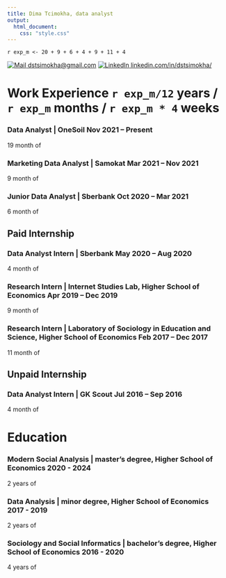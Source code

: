 ```yaml
---
title: Dima Tcimokha, data analyst
output:
  html_document:
    css: "style.css"
---
```


`r exp_m <- 20 + 9 + 6 + 4 + 9 + 11 + 4`


<info> [![Mail](https://simpleicons.org/icons/gmail.svg) dstsimokha@gmail.com](mailto:dstsimokha@gmail.com) [![LinkedIn](https://simpleicons.org/icons/linkedin.svg) linkedin.com/in/dstsimokha/](https://www.linkedin.com/in/dstsimokha/) </info>

# Work Experience <time> `r exp_m/12` years / `r exp_m` months / `r exp_m * 4` weeks </time>

### Data Analyst | <location> OneSoil </location> <time> Nov 2021 – Present </time>
19 month of 

### Marketing Data Analyst | <location> Samokat </location> <time> Mar 2021 – Nov 2021 </time>
9 month of 

### Junior Data Analyst | <location> Sberbank </location> <time> Oct 2020 – Mar 2021 </time>
6 month of 

## Paid Internship

### Data Analyst Intern | <location> Sberbank </location> <time> May 2020 – Aug 2020 </time>
4 month of 

### Research Intern | <location> Internet Studies Lab, Higher School of Economics </location> <time> Apr 2019 – Dec 2019 </time>
9 month of 

### Research Intern | <location> Laboratory of Sociology in Education and Science, Higher School of Economics </location> <time> Feb 2017 – Dec 2017 </time>
11 month of 

## Unpaid Internship

### Data Analyst Intern | <location> GK Scout </location> <time> Jul 2016 – Sep 2016 </time>
4 month of 

# Education

### Modern Social Analysis | <location> master's degree, Higher School of Economics </location> <time> 2020 - 2024 </time>
2 years of 

### Data Analysis | <location> minor degree, Higher School of Economics </location> <time> 2017 - 2019 </time>
2 years of 

### Sociology and Social Informatics | <location> bachelor's degree, Higher School of Economics </location> <time> 2016 - 2020 </time>
4 years of 
